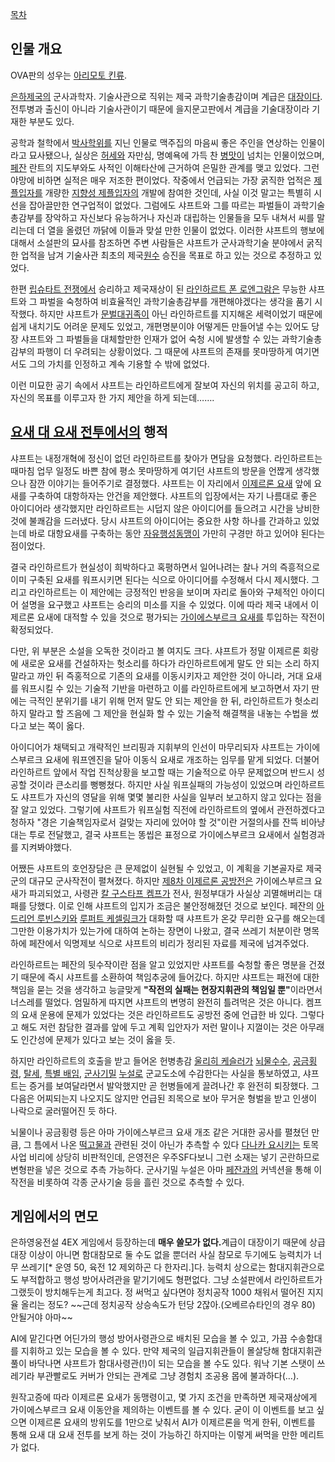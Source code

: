 [[목차]]

== 인물 개요 ==

OVA판의 성우는 [[아리모토 킨류]].

[[은하제국]]의 군사과학자. 기술사관으로 직위는 제국 과학기술총감이며 계급은 [[대장]]이다. 전투병과 출신이 아니라 기술사관이기 때문에 을지문고판에서 계급을 기술대장이라 기재한 부분도 있다.

공학과 철학에서 [[박사]]학위를 지닌 인물로 맥주집의 마음씨 좋은 주인을 연상하는 인물이라고 묘사됐으나, 실상은 [[허세]]와 자만심, 명예욕에 가득 찬 [[병맛]]이 넘치는 인물이었으며, [[페잔]] 란트의 지도부와도 사적인 이해타산에 근거하여 은밀한 관계를 맺고 있었다. 
그런 야망에 비하면 실적은 매우 저조한 편이었다. 작중에서 언급되는 가장 굵직한 업적은 [[제플입자]]를 개량한 [[지향성 제플입자]]의 개발에 참여한 것인데, 사실 이것 말고는 특별히 시선을 잡아끌만한 연구업적이 없었다. 그럼에도 샤프트와 그를 따르는 파벌들이 과학기술총감부를 장악하고 자신보다 유능하거나 자신과 대립하는 인물들을 모두 내쳐서 씨를 말리는데 더 열을 올렸던 까닭에 이들과 맞설 만한 인물이 없었다. 이러한 샤프트의 행보에 대해서 소설판의 묘사를 참조하면 주변 사람들은 샤프트가 군사과학기술 분야에서 굵직한 업적을 남겨 기술사관 최초의 제국[[원수]] 승진을 목표로 하고 있는 것으로 추정하고 있었다.

한편 [[립슈타트 전쟁]]에서 승리하고 제국재상이 된 [[라인하르트 폰 로엔그람]]은 무능한 샤프트와 그 파벌을 숙청하여 비효율적인 과학기술총감부를 개편해야겠다는 생각을 품기 시작했다. 하지만 샤프트가 [[문벌대귀족]]이 아닌 라인하르트를 지지해온 세력이었기 때문에 쉽게 내치기도 어려운 문제도 있었고, 개편명분이야 어떻게든 만들어낼 수는 있어도 당장 샤프트와 그 파벌들을 대체할만한 인재가 없어 숙청 시에 발생할 수 있는 과학기술총감부의 파행이 더 우려되는 상황이었다. 그 때문에 샤프트의 존재를 못마땅하게 여기면서도 그의 가치를 인정하고 계속 기용할 수 밖에 없었다.

이런 미묘한 공기 속에서 샤프트는 라인하르트에게 잘보여 자신의 위치를 공고히 하고, 자신의 목표를 이루고자 한 가지 제안을 하게 되는데…….

== [[요새 대 요새 전투]]에서의 행적 ==
샤프트는 내정개혁에 정신이 없던 라인하르트를 찾아가 면담을 요청했다. 라인하르트는 때마침 업무 일정도 바쁜 참에 평소 못마땅하게 여기던 샤프트의 방문을 언짢게 생각했으나 잠깐 이야기는 들어주기로 결정했다. 샤프트는 이 자리에서 [[이제르론 요새]] 앞에 요새를 구축하여 대항하자는 안건을 제안했다. 샤프트의 입장에서는 자기 나름대로 좋은 아이디어라 생각했지만 라인하르트는 시덥지 않은 아이디어를 들으려고 시간을 낭비한 것에 불쾌감을 드러냈다. 당시 샤프트의 아이디어는 중요한 사항 하나를 간과하고 있었는데 바로 대항요새를 구축하는 동안 [[자유행성동맹]]이 가만히 구경만 하고 있어야 된다는 점이었다.

결국 라인하르트가 현실성이 희박하다고 혹평하면서 일어나려는 찰나 거의 즉흥적으로 이미 구축된 요새를 워프시키면 된다는 식으로 아이디어를 수정해서 다시 제시했다. 그리고 라인하르트는 이 제안에는 긍정적인 반응을 보이며 자리로 돌아와 구체적인 아이디어 설명을 요구했고 샤프트는 승리의 미소를 지을 수 있었다. 이에 따라 제국 내에서 이제르론 요새에 대적할 수 있을 것으로 평가되는 [[가이에스부르크 요새]]를 투입하는 작전이 확정되었다.

다만, 위 부분은 소설을 오독한 것이라고 볼 여지도 크다. 샤프트가 정말 이제르론 회랑에 새로운 요새를 건설하자는 헛소리를 하다가 라인하르트에게 말도 안 되는 소리 하지 말라고 까인 뒤 즉홍적으로 기존의 요새를 이동시키자고 제안한 것이 아니라, 거대 요새를 워프시킬 수 있는 기술적 기반을 마련하고 이를 라인하르트에게 보고하면서 자기 딴에는 극적인 분위기를 내기 위해 먼저 말도 안 되는 제안을 한 뒤, 라인하르트가 헛소리 하지 말라고 할 즈음에 그 제안을 현실화 할 수 있는 기술적 해결책을 내놓는 수법을 썼다고 보는 쪽이 옳다.

아이디어가 채택되고 개략적인 브리핑과 지휘부의 인선이 마무리되자 샤프트는 가이에스부르크 요새에 워프엔진을 달아 이동식 요새로 개조하는 임무를 맡게 되었다. 더불어 라인하르트 앞에서 작업 진척상황을 보고할 때는 기술적으로 아무 문제없으며 반드시 성공할 것이라 큰소리를 뻥뻥쳤다. 하지만 사실 워프실패의 가능성이 있었으며 라인하르트도 샤프트가 자신의 영달을 위해 몇몇 불리한 사실을 일부러 보고하지 않고 있다는 점을 잘 알고 있었다. 그렇기에 샤프트가 워프실험 직전에 라인하르트의 옆에서 관전하겠다고 청하자 "경은 기술책임자로서 걸맞는 자리에 있어야 할 것"이란 거절의사를 잔뜩 비아냥대는 투로 전달했고, 결국 샤프트는 똥씹은 표정으로 가이에스부르크 요새에서 실험경과를 지켜봐야했다.

어쨌든 샤프트의 호언장담은 큰 문제없이 실현될 수 있었고, 이 계획을 기본골자로 제국군의 대규모 군사작전이 펼쳐졌다. 하지만 [[제8차 이제르론 공방전]]은 가이에스부르크 요새가 파괴되었고, 사령관 [[칼 구스타프 켐프]]가 전사, 원정부대가 사실상 괴멸해버리는 대패를 당했다. 이로 인해 샤프트의 입지가 조금은 불안정해졌던 것으로 보인다. 페잔의 [[아드리언 루빈스키]]와 [[루퍼트 케셀링크]]가 대화할 때 샤프트가 온갖 무리한 요구를 해오는데 그만한 이용가치가 있는가에 대하여 논하는 장면이 나왔고, 결국 쓰레기 처분이란 명목하에 페잔에서 익명제보 식으로 샤프트의 비리가 정리된 자료를 제국에 넘겨주었다.

라인하르트는 페잔의 뒷수작이란 점을 알고 있었지만 샤프트를 숙청할 좋은 명분을 건졌기 때문에 즉시 샤프트를 소환하여 책임추궁에 들어갔다. 하지만 샤프트는 패전에 대한 책임을 묻는 것을 생각하고 능글맞게 '''"작전의 실패는 현장지휘관의 책임일 뿐"'''이라면서 너스레를 떨었다. 엄밀하게 따지면 샤프트의 변명히 완전히 틀려먹은 것은 아니다. 켐프의 요새 운용에 문제가 있었다는 것은 라인하르트도 공방전 중에 언급한 바 있다. 그렇다고 해도 저런 참담한 결과를 앞에 두고 계획 입안자가 저런 말이나 지껄이는 것은 아무래도 인간성에 문제가 있다고 보는 것이 옳을 듯.

하지만 라인하르트의 호출을 받고 들어온 헌병총감 [[울리히 케슬러]]가 [[뇌물수수]], [[공금횡령]], [[탈세]], [[특별 배임]], [[군사기밀]] [[누설]]로 군교도소에 수감한다는 사실을 통보하였고, 샤프트는 증거를 보여달라면서 발악했지만 곧 헌병들에게 끌려나간 후 완전히 퇴장했다. 그 다음은 어찌되는지 나오지도 않지만 언급된 죄목으로 보아 무거운 형벌을 받고 인생이 나락으로 굴러떨어진 듯 하다.

뇌물이나 공금횡령 등은 아마 가이에스부르크 요새 개조 같은 거대한 공사를 펼쳤던 만큼, 그 틈에서 나온 [[떡고물]]과 관련된 것이 아닌가 추측할 수 있다 [[다나카 요시키]]는 토목사업 비리에 상당히 비판적인데, 은영전은 우주SF다보니 그런 소재는 넣기 곤란하므로 변형판을 넣은 것으로 추측 가능하다. 군사기밀 누설은 아마 [[페잔]]과의 커넥션을 통해 이 작전을 비롯하여 각종 군사기술 등을 흘린 것으로 추측할 수 있다.

== 게임에서의 면모 ==
은하영웅전설 4EX 게임에서 등장하는데 '''매우 쓸모가 없다.'''계급이 대장이기 때문에 상급대장 이상이 아니면 함대참모로 둘 수도 없을 뿐더러 사실 참모로 두기에도 능력치가 너무 쓰레기[* 운영 50, 육전 12 제외하곤 다 한자리.]다. 능력치 상으로는 함대지휘관으로도 부적합하고 행성 방어사려관을 맡기기에도 형편없다. 그냥 소설판에서 라인하르트가 그랬듯이 방치해두는게 최고다. 정 써먹고 싶다면야 정치공작 1000 채워서 떨어진 지지율 올리는 정도? ~~근데 정치공작 상승속도가 턴당 2잖아.(오베르슈타인의 경우 80) 안될거야 아마~~

AI에 맡긴다면 어딘가의 행성 방어사령관으로 배치된 모습을 볼 수 있고, 가끔 수송함대를 지휘하고 있는 모습을 볼 수 있다. 만약 제국의 일급지휘관들이 몰살당해 함대지휘관풀이 바닥나면 샤프트가 함대사령관(!)이 되는 모습을 볼 수도 있다. 워낙 기본 스탯이 쓰레기라 부관빨로도 커버가 안되는 관계로 그냥 경험치 조공용 몹에 불과하다(…).

원작고증에 따라 이제르론 요새가 동맹령이고, 몇 가지 조건을 만족하면 제국재상에게 가이에스부르크 요새 이동안을 제의하는 이벤트를 볼 수 있다. 굳이 이 이벤트를 보고 싶으면 이제르론 요새의 방위도를 1만으로 낮춰서 AI가 이제르론을 먹게 한뒤, 이벤트를 통해 요새 대 요새 전투를 보게 하는 것이 가능하긴 하지마는 이렇게 써먹을 만한 메리트가 없다.
